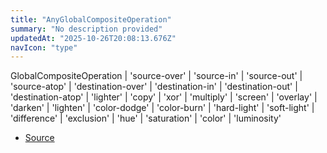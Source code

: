 ```yaml
---
title: "AnyGlobalCompositeOperation"
summary: "No description provided"
updatedAt: "2025-10-26T20:08:13.676Z"
navIcon: "type"
---
```



GlobalCompositeOperation \| 'source\-over' \| 'source\-in' \| 'source\-out' \| 'source\-atop' \| 'destination\-over' \| 'destination\-in' \| 'destination\-out' \| 'destination\-atop' \| 'lighter' \| 'copy' \| 'xor' \| 'multiply' \| 'screen' \| 'overlay' \| 'darken' \| 'lighten' \| 'color\-dodge' \| 'color\-burn' \| 'hard\-light' \| 'soft\-light' \| 'difference' \| 'exclusion' \| 'hue' \| 'saturation' \| 'color' \| 'luminosity'

- [Source](https://github.com/NMMTY/LazyCanvas/blob/ba3e53b2fefc78794f94d50b21443818f2774649/packages/lazycanvas/src/types/types.d.ts#L68)